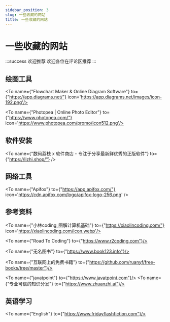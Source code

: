 ```yaml
---
sidebar_position: 3
slug: 一些收藏的网站
title: 一些收藏的网站
---
```




# 一些收藏的网站

:::success 欢迎推荐
欢迎各位在评论区推荐
:::



## 绘图工具

<To name={"Flowchart Maker & Online Diagram Software"} to={"https://app.diagrams.net/"} icon='https://app.diagrams.net/images/icon-192.png'/>

<To name={"Photopea | Online Photo Editor"} to={"https://www.photopea.com/"} icon='https://www.photopea.com/promo/icon512.png'/>



## 软件安装

<To name={"数码荔枝 x 软件商店 -  专注于分享最新鲜优秀的正版软件"} to={"https://lizhi.shop/"} />

<To name="跨平台开发知识图谱" to="https://tsejx.github.io/cross-platform-guidebook/"/>



## 网络工具


<To name={"Apifox"} to={"https://app.apifox.com/"} icon='https://cdn.apifox.com/logo/apifox-logo-256.png' />


## 参考资料
<To name={"小林coding_图解计算机基础"} to={"https://xiaolincoding.com/"} icon='https://xiaolincoding.com/icon.webp'/>

<To name={"Road To Coding"} to={"https://www.r2coding.com"}/>

<To name={"无名图书"} to={"https://www.book123.info"}/>

<To name={"互联网上的免费书籍"} to={"https://github.com/ruanyf/free-books/tree/master"}/>

<To name={"javatpoint"} to={"https://www.javatpoint.com"}/>
<To name={"专业可信的知识分发"} to={"https://www.zhuanzhi.ai"}/>


## 英语学习

<To name={"English"} to={"https://www.fridayflashfiction.com"}/>